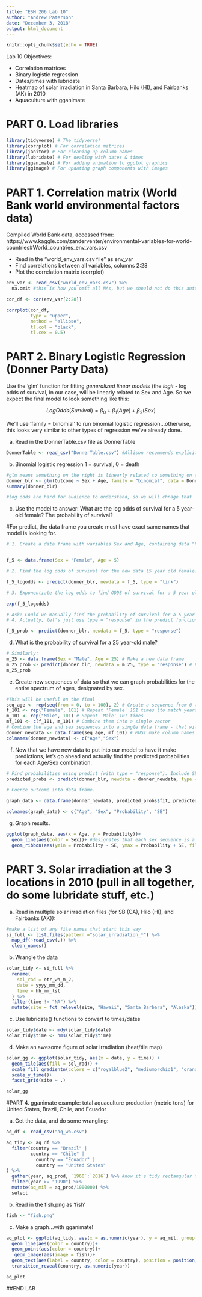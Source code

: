 ```yaml
---
title: "ESM 206 Lab 10"
author: "Andrew Paterson"
date: "December 3, 2018"
output: html_document
---
```


```r
knitr::opts_chunk$set(echo = TRUE)
```

Lab 10 Objectives:

- Correlation matrices
- Binary logistic regression
- Dates/times with lubridate
- Heatmap of solar irradiation in Santa Barbara, Hilo (HI), and Fairbanks (AK) in 2010
- Aquaculture with gganimate

# PART 0. Load libraries
```r
library(tidyverse) # The tidyverse!
library(corrplot) # For correlation matrices
library(janitor) # For cleaning up column names
library(lubridate) # For dealing with dates & times
library(gganimate) # For adding animation to ggplot graphics
library(ggimage) # For updating graph components with images
```

# PART 1. Correlation matrix (World Bank world environmental factors data)

Compiled World Bank data, accessed from: https://www.kaggle.com/zanderventer/environmental-variables-for-world-countries#World_countries_env_vars.csv

- Read in the "world_env_vars.csv file" as env_var
- Find correlations between all variables, columns 2:28
- Plot the correlation matrix (corrplot)

```r

env_var <- read_csv("world_env_vars.csv") %>% 
  na.omit #this is how you omit all NAs, but we should not do this automatically

cor_df <- cor(env_var[2:28])

corrplot(cor_df,
         type = "upper",
         method = "ellipse",
         tl.col = "black",
         tl.cex = 0.5)
```

# PART 2. Binary Logistic Regression (Donner Party Data)

Use the 'glm' function for fitting *generalized linear models* (the *logit* - log odds of survival, in our case, will be linearly related to Sex and Age. So we expect the final model to look something like this: 

$$Log Odds (Survival) = \beta_0 + \beta_1(Age) + \beta_2(Sex)$$

We'll use 'family = binomial' to run binomial logistic regression...otherwise, this looks very similar to other types of regression we've already done. 

a. Read in the DonnerTable.csv file as DonnerTable

```r

DonnerTable <- read_csv("DonnerTable.csv") #Allison recommends explicitly coercing column with outcome variable to 0 and 1

```

b. Binomial logistic regression
1 = survival, 0 = death
```r
#glm means something on the right is linearly related to something on the left
donner_blr <- glm(Outcome ~ Sex + Age, family = "binomial", data = DonnerTable)
summary(donner_blr)

#log odds are hard for audience to understand, so we will chnage that
```

c. Use the model to answer: What are the log odds of survival for a 5 year-old female? The probability of survival?

#For predict, the data frame you create must have exact same names that model is looking for.
```r
# 1. Create a data frame with variables Sex and Age, containing data "Female" and 5, respectively: 


f_5 <- data.frame(Sex = "Female", Age = 5)

# 2. Find the log odds of survival for the new data (5 year old female) using predict() function with type = "link":

f_5_logodds <- predict(donner_blr, newdata = f_5, type = "link")

# 3. Exponentiate the log odds to find ODDS of survival for a 5 year old female:

exp(f_5_logodds)

# Ask: Could we manually find the probability of survival for a 5-year old female? recall: p/(1-p) = ODDS
# 4. Actually, let's just use type = "response" in the predict function, which converts to a probability for us:

f_5_prob <- predict(donner_blr, newdata = f_5, type = "response")
```

d. What is the probability of survival for a 25 year-old male? 

```r
# Similarly:
m_25 <- data.frame(Sex = "Male", Age = 25) # Make a new data frame
m_25_prob <- predict(donner_blr, newdata = m_25, type = "response") # Find probability of survival
m_25_prob
```

e. Create new sequences of data so that we can graph probabilities for the entire spectrum of ages, designated by sex.

```r
#This will be useful on the final
seq_age <- rep(seq(from = 0, to = 100), 2) # Create a sequence from 0 to 100, twice (one will be "Male" and one will be "Female")
f_101 <- rep("Female", 101) # Repeat 'Female' 101 times (to match years data)
m_101 <- rep("Male", 101) # Repeat 'Male' 101 times
mf_101 <- c(f_101, m_101) # Combine them into a single vector
# Combine the age and sex sequences into a single data frame - that will be the new data that we have our model make predictions for
donner_newdata <- data.frame(seq_age, mf_101) # MUST make column names match variables in the model!
colnames(donner_newdata) <- c("Age","Sex")
```

f. Now that we have new data to put into our model to have it make predictions, let's go ahead and actually find the predicted probabilities for each Age/Sex combination.

```r
# Find probabilities using predict (with type = "response"). Include SE.
predicted_probs <- predict(donner_blr, newdata = donner_newdata, type = "response", se.fit = TRUE)

# Coerce outcome into data frame. 

graph_data <- data.frame(donner_newdata, predicted_probs$fit, predicted_probs$se.fit)

colnames(graph_data) <- c("Age", "Sex", "Probability", "SE")
```

g. Graph results.

```r
  
ggplot(graph_data, aes(x = Age, y = Probability))+
  geom_line(aes(color = Sex))+ #designates that each sex sequence is a distinct group
  geom_ribbon(aes(ymin = Probability - SE, ymax = Probability + SE, fill = Sex), alpha = 0.5)

```


# PART 3. Solar irradiation at the 3 locations in 2010 (pull in all together, do some lubridate stuff, etc.)

a. Read in multiple solar irradiation files (for SB (CA), Hilo (HI), and Fairbanks (AK)):
```r
#make a list of any file names that start this way
si_full <- list.files(pattern ="solar_irradiation_*") %>% 
  map_df(~read_csv(.)) %>% 
  clean_names()

```

b. Wrangle the data
```r

solar_tidy <- si_full %>% 
  rename(
    sol_rad = etr_wh_m_2,
    date = yyyy_mm_dd,
    time = hh_mm_lst
  ) %>% 
  filter(time != "NA") %>% 
  mutate(site = fct_relevel(site, "Hawaii", "Santa Barbara", "Alaska"))

```

c. Use lubridate() functions to convert to times/dates
```r

solar_tidy$date <- mdy(solar_tidy$date)
solar_tidy$time <- hms(solar_tidy$time)
```

d. Make an awesome figure of solar irradiation (heat/tile map)
```r

solar_gg <- ggplot(solar_tidy, aes(x = date, y = time)) +
  geom_tile(aes(fill = sol_rad)) + 
  scale_fill_gradientn(colors = c("royalblue2", "mediumorchid1", "orange", "yellow"))+
  scale_y_time()+
  facet_grid(site ~ .)

solar_gg

```


#PART 4. gganimate example: total aquaculture production (metric tons) for United States, Brazil, Chile, and Ecuador

a. Get the data, and do some wrangling:
```r

aq_df <- read_csv("aq_wb.csv")

aq_tidy <- aq_df %>% 
  filter(country == "Brazil" | 
         country == "Chile" |
           country == "Ecuador" |
           country == "United States"
) %>% 
  gather(year, aq_prod, `1960`:`2016`) %>% #now it's tidy rectangular format
  filter(year >= "1990") %>% 
  mutate(aq_mil = aq_prod/1000000) %>% 
  select

```


b. Read in the fish.png as 'fish'

```r

fish <- "fish.png"

```

c. Make a graph...with gganimate!
```r

aq_plot <- ggplot(aq_tidy, aes(x = as.numeric(year), y = aq_mil, group = country)) +
  geom_line(aes(color = country))+
  geom_point(aes(color = country))+
   geom_image(aes(image = fish))+
  geom_text(aes(label = country, color = country), position = position_nudge(y = 0.04, x = 1))+
  transition_reveal(country, as.numeric(year))

aq_plot

```

##END LAB
